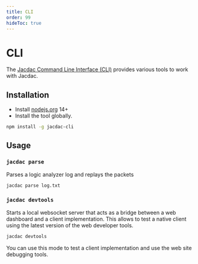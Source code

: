 ```yaml
---
title: CLI
order: 99
hideToc: true
---
```


# CLI

The [Jacdac Command Line Interface (CLI)](https://github.com/jacdac/jacdac-cli)
provides various tools to work with Jacdac.

## Installation

-   Install [nodejs.org](https://nodejs.org/) 14+
-   Install the tool globally.

```bash copy
npm install -g jacdac-cli
```

## Usage

### `jacdac parse`

Parses a logic analyzer log and replays the packets

```bash
jacdac parse log.txt
```

### `jacdac devtools`

Starts a local websocket server that acts as a bridge between a web dashboard and a client implementation. This allows to test a native client using the latest version of the web developer tools.

```bash copy
jacdac devtools
```

You can use this mode to test a client implementation and use the web site debugging tools.
